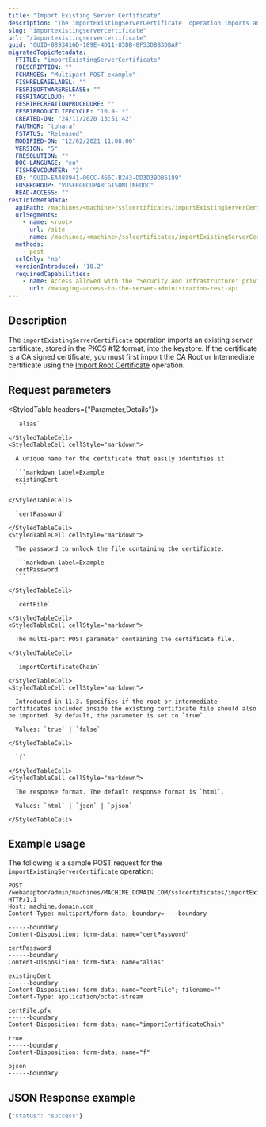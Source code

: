 ```yaml
---
title: "Import Existing Server Certificate"
description: "The importExistingServerCertificate  operation imports an existing server certificate into the keystore."
slug: "importexistingservercertificate"
url: "/importexistingservercertificate"
guid: "GUID-0893416D-189E-4D11-85DB-8F53DBB3DBAF"
migratedTopicMetadata:
  FTITLE: "importExistingServerCertificate"
  FDESCRIPTION: ""
  FCHANGES: "Multipart POST example"
  FISHRELEASELABEL: ""
  FESRISOFTWARERELEASE: ""
  FESRITAGCLOUD: ""
  FESRIRECREATIONPROCEDURE: ""
  FESRIPRODUCTLIFECYCLE: "10.9- *"
  CREATED-ON: "24/11/2020 13:51:42"
  FAUTHOR: "tohara"
  FSTATUS: "Released"
  MODIFIED-ON: "12/02/2021 11:08:06"
  VERSION: "5"
  FRESOLUTION: ""
  DOC-LANGUAGE: "en"
  FISHREVCOUNTER: "2"
  ED: "GUID-EA488941-00CC-466C-B243-DD3D39DB6189"
  FUSERGROUP: "VUSERGROUPARCGISONLINEDOC"
  READ-ACCESS: ""
restInfoMetadata:
  apiPath: /machines/<machine>/sslcertificates/importExistingServerCertificates
  urlSegments:
    - name: <root>
      url: /site
    - name: /machines/<machine>/sslcertificates/importExistingServerCertificates
  methods:
    - post
  sslOnly: 'no'
  versionIntroduced: '10.2'
  requiredCapabilities:
    - name: Access allowed with the "Security and Infrastructure" privilege
      url: /managing-access-to-the-server-administration-rest-api
---
```


## Description

The `importExistingServerCertificate` operation imports an existing server certificate, stored in the PKCS #12 format, into the keystore. If the certificate is a CA signed certificate, you must first import the CA Root or Intermediate certificate using the [Import Root Certificate](/importrootcertificate) operation.


##  Request parameters

<StyledTable headers={"Parameter,Details"}>
  <StyledTableRow>
    <StyledTableCell cellStyle="markdown">

      `alias` 

    </StyledTableCell>
    <StyledTableCell cellStyle="markdown">

      A unique name for the certificate that easily identifies it.

      ```markdown label=Example
      existingCert
      ```

    </StyledTableCell>
  </StyledTableRow>
  <StyledTableRow>
    <StyledTableCell cellStyle="markdown">

      `certPassword` 

    </StyledTableCell>
    <StyledTableCell cellStyle="markdown">

      The password to unlock the file containing the certificate.

      ```markdown label=Example
      certPassword
      ```

    </StyledTableCell>
  </StyledTableRow>
  <StyledTableRow>
    <StyledTableCell cellStyle="markdown">

      `certFile` 

    </StyledTableCell>
    <StyledTableCell cellStyle="markdown">

      The multi-part POST parameter containing the certificate file.

    </StyledTableCell>
  </StyledTableRow>
  <StyledTableRow>
    <StyledTableCell cellStyle="markdown">

      `importCertificateChain` 

    </StyledTableCell>
    <StyledTableCell cellStyle="markdown">

      Introduced in 11.3. Specifies if the root or intermediate certificates included inside the existing certificate file should also be imported. By default, the parameter is set to `true`.
      
      Values: `true` | `false`

    </StyledTableCell>
  </StyledTableRow>
  <StyledTableRow>
    <StyledTableCell cellStyle="markdown">

      `f` 

    </StyledTableCell>
    <StyledTableCell cellStyle="markdown">

      The response format. The default response format is `html`.

      Values: `html` | `json` | `pjson`

    </StyledTableCell>
  </StyledTableRow>
</StyledTable>


## Example usage

The following is a sample POST request for the `importExistingServerCertificate` operation:

```other
POST /webadaptor/admin/machines/MACHINE.DOMAIN.COM/sslcertificates/importExistingServerCertificates HTTP/1.1
Host: machine.domain.com
Content-Type: multipart/form-data; boundary=----boundary

------boundary
Content-Disposition: form-data; name="certPassword"

certPassword
------boundary
Content-Disposition: form-data; name="alias"

existingCert
------boundary
Content-Disposition: form-data; name="certFile"; filename=""
Content-Type: application/octet-stream

certFile.pfx
------boundary
Content-Disposition: form-data; name="importCertificateChain"

true
------boundary
Content-Disposition: form-data; name="f"

pjson
------boundary

```

## JSON Response example

```javascript
{"status": "success"}
```